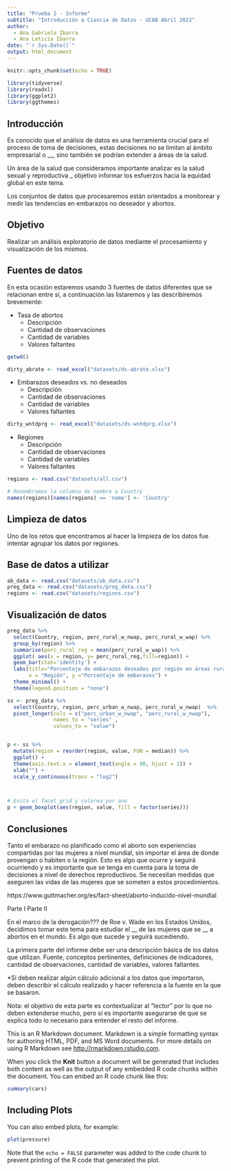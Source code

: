```yaml
---
title: "Prueba 2 - Informe"
subtitle: "Introducción a Ciencia de Datos - UCAB Abril 2022"
author: 
  - Ana Gabriela Ibarra
  - Ana Leticia Ibarra
date: "`r Sys.Date()`"
output: html_document
---
```


```r
knitr::opts_chunk$set(echo = TRUE)
```

```r
library(tidyverse)
library(readxl)
library(ggplot2)
library(ggthemes)
```

## Introducción
Es conocido que el análisis de datos es una herramienta crucial para el proceso de toma de decisiones, estas decisiones no se limitan al ámbito empresarial o __, sino también se podrían extender a áreas de la salud. 

Un área de la salud que consideramos importante analizar es la salud sexual y reproductiva _ objetivo informar los esfuerzos hacia la equidad global en este tema. 
 
Los conjuntos de datos que procesaremos están orientados a monitorear y medir las tendencias en embarazos no deseador y abortos.

## Objetivo
Realizar un análisis exploratorio de datos mediante el procesamiento y visualización de los mismos. 

## Fuentes de datos
En esta ocasión estaremos usando 3 fuentes de datos diferentes que se relacionan entre sí, a continuación las listaremos y las describiremos brevemente:

* Tasa de abortos
  * Descripción
  * Cantidad de observaciones
  * Cantidad de variables
  * Valores faltantes
  

```r
getwd()

dirty_abrate <- read_excel("datasets/ds-abrate.xlsx")
```


* Embarazos deseados vs. no deseados
  * Descripción
  * Cantidad de observaciones
  * Cantidad de variables
  * Valores faltantes

```r
dirty_wntdprg <- read_excel("datasets/ds-wntdprg.xlsx")
```

* Regiones
  * Descripción
  * Cantidad de observaciones
  * Cantidad de variables
  * Valores faltantes

```r
regions <- read.csv("datasets/all.csv")

# Renombramos la columna de nombre a Country
names(regions)[names(regions) == 'name'] <- 'Country'
```

## Limpieza de datos
Uno de los retos que encontramos al hacer la limpieza de los datos fue intentar agrupar los datos por regiones. 

## Base de datos a utilizar

```r
ab_data <- read.csv("datasets/ab_data.csv")
preg_data <- read.csv("datasets/preg_data.csv")
regions <- read.csv("datasets/regions.csv")

```

## Visualización de datos

```r
preg_data %>% 
  select(Country, region, perc_rural_w_nwap, perc_rural_w_wap) %>% 
  group_by(region) %>% 
  summarise(perc_rural_reg = mean(perc_rural_w_wap)) %>% 
  ggplot( aes(x = region, y= perc_rural_reg,fill=region)) + 
  geom_bar(stat='identity') +
  labs(title="Porcentaje de embarazos deseados por región en áreas rurales", 
       x = "Región", y ="Porcentaje de embarazos") +
  theme_minimal() +
  theme(legend.position = "none")
```

```r

ss <- preg_data %>% 
  select(Country, region, perc_urban_w_nwap, perc_rural_w_nwap)  %>% 
  pivot_longer(cols = c("perc_urban_w_nwap", "perc_rural_w_nwap"),
               names_to = "series" ,
               values_to = "value")  


p <- ss %>% 
  mutate(region = reorder(region, value, FUN = median)) %>%
  ggplot() +
  theme(axis.text.x = element_text(angle = 90, hjust = 1)) +
  xlab("") +
  scale_y_continuous(trans = "log2")  



# Evita el facet_grid y colorea por ano
p + geom_boxplot(aes(region, value, fill = factor(series)))
```

## Conclusiones
Tanto el embarazo no planificado como el aborto son experiencias compartidas por las mujeres a nivel mundial, sin importar el área de donde provengan o habiten o la región. Esto es algo que ocurre y seguirá ocurriendo y es importante que se tenga en cuenta para la toma de decisiones a nivel de derechos reproductivos. Se necesitan medidas que aseguren las vidas de las mujeres que se someten a estos procedimientos. 

https://www.guttmacher.org/es/fact-sheet/aborto-inducido-nivel-mundial

Parte I
Parte II 

En el marco de la derogación??? de Roe v. Wade en los Estados Unidos, decidimos tomar este tema para estudiar el __ de las mujeres que se __ a abortos en el mundo. 
Es algo que sucede y seguirá sucediendo. 

La primera parte del informe debe ser una descripción básica de los datos que utilizan. Fuente, conceptos pertinentes, definiciones de indicadores, cantidad de observaciones, cantidad de variables, valores faltantes.

*Si deben realizar algún cálculo adicional a los datos que importaron, deben describir el cálculo realizado y hacer referencia a la fuente en la que se basaron.

Nota: el objetivo de esta parte es contextualizar al “lector” por lo que no deben extenderse mucho, pero sí es importante asegurarse de que se explica todo lo necesario para entender el resto del informe.

This is an R Markdown document. Markdown is a simple formatting syntax for authoring HTML, PDF, and MS Word documents. For more details on using R Markdown see <http://rmarkdown.rstudio.com>.

When you click the **Knit** button a document will be generated that includes both content as well as the output of any embedded R code chunks within the document. You can embed an R code chunk like this:

```r
summary(cars)
```

## Including Plots

You can also embed plots, for example:

```r
plot(pressure)
```

Note that the `echo = FALSE` parameter was added to the code chunk to prevent printing of the R code that generated the plot.
